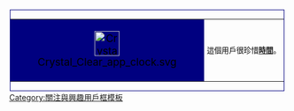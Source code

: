 <div style="float: left; border:solid navy 1px; margin: 1px;">
{|cellspacing="0" style="width:238px;background:light gray;"
|style="width:45px;height:45px;background:navy;text-align:center;font-size:14pt;color:black;"|[[File:Crystal Clear app clock.svg|45px]]
|style="font-size:10pt; padding:4pt;line-height:1.25em;color:black;"|這個用戶很珍惜'''[[時間]]'''。
|}</div><includeonly>[[Category:很珍惜時間的維基人|{{BASEPAGENAME}}]]</includeonly>
<noinclude>[[Category:關注與興趣用戶框模板]]</noinclude>